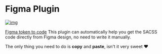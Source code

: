 # Figma Plugin

[![img](/img/design.png)](https://www.figma.com/community/plugin/759651077059504375/Token--%3E-Code)

[Figma token to code](https://www.figma.com/community/plugin/759651077059504375/Token--%3E-Code) This plugin can automatically help you get the SACSS code directly from Figma design, no need to write it manually.

The only thing you need to do is **copy** and **paste**, isn't it very sweet ❤️
